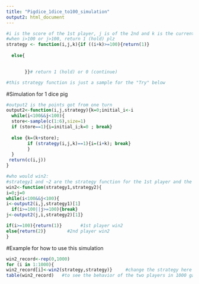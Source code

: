 ---
title: "Pigdice_1dice_to100_simulation"
output2: html_document
---

```{r format for strategy function}
#i is the score of the 1st player, j is of the 2nd and k is the current turn total
#when i>100 or j>100, return 1 (hold) plz
strategy <- function(i,j,k){if ((i+k)>=100){return(1)}
  
  else{        
             

       }}# return 1 (hold) or 0 (continue)     

#this strategy function is just a sample for the "Try" below
```

#Simulation for 1 dice pig
```{r}
#output2 is the points got from one turn
output2<-function(i,j,strategy){k=0;initial_i<-i
  while(i<100&&j<100){
  store<-sample(c(1:6),size=1)
  if (store==1){i=initial_i;k=0 ; break}
  
  else {k=(k+store);
        if (strategy(i,j,k)==1){i=(i+k); break}
        }
  }
 return(c(i,j))   
}  
```

```{r}
#who would win2:
#strategy1 and ~2 are the strategy function for the 1st player and the 2nd
win2<-function(strategy1,strategy2){        
i=0;j=0
while(i<100&&j<100){
i<-output2(i,j,strategy1)[1]
  if(i>=100||j>=100){break}
j<-output2(j,i,strategy2)[1]}

if(i>=100){return(1)}       #1st player win2
else{return(2)}        #2nd player win2
}
```

#Example for how to use this simulation 
```{r Try} 

win2_record<-rep(0,1000)
for (i in 1:1000){
win2_record[i]<-win2(strategy,strategy)}     #change the strategy here
table(win2_record)   #to see the behavior of the two players in 1000 games


```

